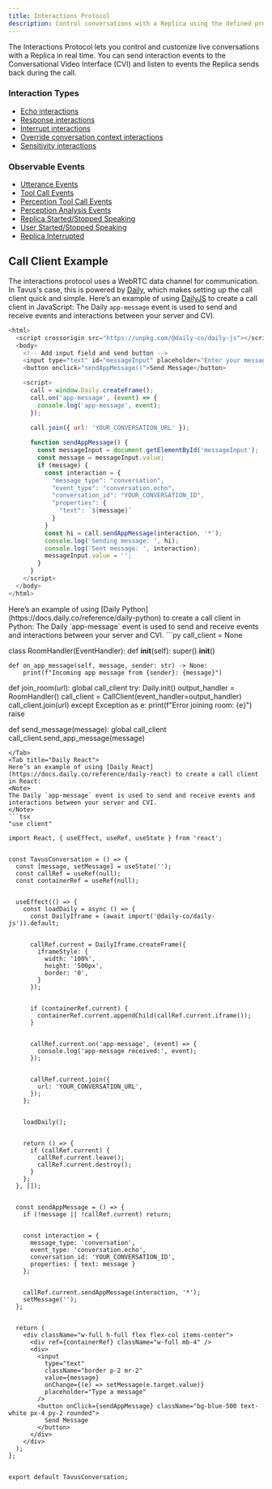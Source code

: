 ```yaml
---
title: Interactions Protocol
description: Control conversations with a Replica using the defined protocol by sending and listening to interaction events.
---
```


The Interactions Protocol lets you control and customize live conversations with a Replica in real time. You can send interaction events to the Conversational Video Interface (CVI) and listen to events the Replica sends back during the call.

### Interaction Types
- <a href="/sections/event-schemas/conversation-echo" target="_blank" rel="noopener noreferrer">Echo interactions</a>
- <a href="/sections/event-schemas/conversation-respond" target="_blank" rel="noopener noreferrer">Response interactions</a>
- <a href="/sections/event-schemas/conversation-interrupt" target="_blank" rel="noopener noreferrer">Interrupt interactions</a>
- <a href="/sections/event-schemas/conversation-overwrite-context" target="_blank" rel="noopener noreferrer">Override conversation context interactions</a>
- <a href="/sections/event-schemas/conversation-sensitivity" target="_blank" rel="noopener noreferrer">Sensitivity interactions</a>

### Observable Events
- <a href="/sections/event-schemas/conversation-utterance" target="_blank" rel="noopener noreferrer">Utterance Events</a>
- <a href="/sections/event-schemas/conversation-toolcall" target="_blank" rel="noopener noreferrer">Tool Call Events</a>
- <a href="/sections/event-schemas/conversation-perception-tool-call" target="_blank" rel="noopener noreferrer">Perception Tool Call Events</a>
- <a href="/sections/event-schemas/conversation-perception-analysis" target="_blank" rel="noopener noreferrer">Perception Analysis Events</a>
- <a href="/sections/event-schemas/conversation-replica-started-stopped-speaking" target="_blank" rel="noopener noreferrer">Replica Started/Stopped Speaking</a>
- <a href="/sections/event-schemas/conversation-user-started-stopped-speaking" target="_blank" rel="noopener noreferrer">User Started/Stopped Speaking</a>
- <a href="/sections/event-schemas/conversation-replica-interrupted" target="_blank" rel="noopener noreferrer">Replica Interrupted</a>

## Call Client Example
The interactions protocol uses a WebRTC data channel for communication. In Tavus's case, this is powered by [Daily](https://www.daily.co/), which makes setting up the call client quick and simple.
<Tabs>
<Tab title="Daily JS">
Here’s an example of using [DailyJS](https://docs.daily.co/reference/daily-js/daily-call-client) to create a call client in JavaScript:
<Note>
The Daily `app-message` event is used to send and receive events and interactions between your server and CVI.
</Note>
```js
<html>
  <script crossorigin src="https://unpkg.com/@daily-co/daily-js"></script>
  <body>
    <!-- Add input field and send button -->
    <input type="text" id="messageInput" placeholder="Enter your message">
    <button onclick="sendAppMessage()">Send Message</button>

    <script>
      call = window.Daily.createFrame();
      call.on('app-message', (event) => {
        console.log('app-message', event);
      });
      
      call.join({ url: 'YOUR_CONVERSATION_URL' });

      function sendAppMessage() {
        const messageInput = document.getElementById('messageInput');
        const message = messageInput.value;
        if (message) {
          const interaction = {
            "message_type": "conversation",
            "event_type": "conversation.echo",
            "conversation_id": "YOUR_CONVERSATION_ID",
            "properties": {
              "text": `${message}`
            }
          }
          const hi = call.sendAppMessage(interaction, '*');
          console.log('Sending message: ', hi);
          console.log('Sent message: ', interaction);
          messageInput.value = '';
        }
      }
    </script>
  </body>
</html>
```
</Tab>
<Tab title="Daily Python">
Here’s an example of using [Daily Python](https://docs.daily.co/reference/daily-python) to create a call client in Python:
<Note>
The Daily `app-message` event is used to send and receive events and interactions between your server and CVI.
</Note>
```py
call_client = None

class RoomHandler(EventHandler):
    def __init__(self):
        super().__init__()
    
    def on_app_message(self, message, sender: str) -> None:
        print(f"Incoming app message from {sender}: {message}")

def join_room(url):
    global call_client
    try:
        Daily.init()
        output_handler = RoomHandler()
        call_client = CallClient(event_handler=output_handler)
        call_client.join(url)
    except Exception as e:
        print(f"Error joining room: {e}")
        raise

def send_message(message):
    global call_client
    call_client.send_app_message(message)
```
</Tab>
<Tab title="Daily React">
Here’s an example of using [Daily React](https://docs.daily.co/reference/daily-react) to create a call client in React:
<Note>
The Daily `app-message` event is used to send and receive events and interactions between your server and CVI.
</Note>
```tsx
"use client"

import React, { useEffect, useRef, useState } from 'react';


const TavusConversation = () => {
  const [message, setMessage] = useState('');
  const callRef = useRef(null);
  const containerRef = useRef(null);


  useEffect(() => {
    const loadDaily = async () => {
      const DailyIframe = (await import('@daily-co/daily-js')).default;


      callRef.current = DailyIframe.createFrame({
        iframeStyle: {
          width: '100%',
          height: '500px',
          border: '0',
        }
      });


      if (containerRef.current) {
        containerRef.current.appendChild(callRef.current.iframe());
      }


      callRef.current.on('app-message', (event) => {
        console.log('app-message received:', event);
      });


      callRef.current.join({
        url: 'YOUR_CONVERSATION_URL',
      });
    };


    loadDaily();


    return () => {
      if (callRef.current) {
        callRef.current.leave();
        callRef.current.destroy();
      }
    };
  }, []);


  const sendAppMessage = () => {
    if (!message || !callRef.current) return;


    const interaction = {
      message_type: 'conversation',
      event_type: 'conversation.echo',
      conversation_id: 'YOUR_CONVERSATION_ID',
      properties: { text: message }
    };


    callRef.current.sendAppMessage(interaction, '*');
    setMessage('');
  };


  return (
    <div className="w-full h-full flex flex-col items-center">
      <div ref={containerRef} className="w-full mb-4" />
      <div>
        <input
          type="text"
          className="border p-2 mr-2"
          value={message}
          onChange={(e) => setMessage(e.target.value)}
          placeholder="Type a message"
        />
        <button onClick={sendAppMessage} className="bg-blue-500 text-white px-4 py-2 rounded">
          Send Message
        </button>
      </div>
    </div>
  );
};


export default TavusConversation;
```
</Tab>
</Tabs>